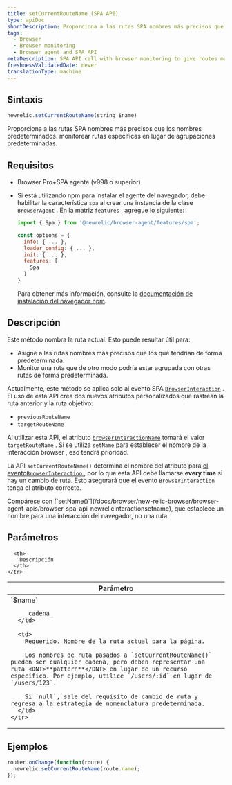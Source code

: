 ```yaml
---
title: setCurrentRouteName (SPA API)
type: apiDoc
shortDescription: Proporciona a las rutas SPA nombres más precisos que los nombres predeterminados. monitorear rutas específicas en lugar de agrupaciones predeterminadas.
tags:
  - Browser
  - Browser monitoring
  - Browser agent and SPA API
metaDescription: SPA API call with browser monitoring to give routes more accurate names and monitor specific routes rather than by default grouping.
freshnessValidatedDate: never
translationType: machine
---
```


## Sintaxis

```js
newrelic.setCurrentRouteName(string $name)
```

Proporciona a las rutas SPA nombres más precisos que los nombres predeterminados. monitorear rutas específicas en lugar de agrupaciones predeterminadas.

## Requisitos

* Browser Pro+SPA agente (v998 o superior)

* Si está utilizando npm para instalar el agente del navegador, debe habilitar la característica `spa` al crear una instancia de la clase `BrowserAgent` . En la matriz `features` , agregue lo siguiente:

  ```js
  import { Spa } from '@newrelic/browser-agent/features/spa';

  const options = {
    info: { ... },
    loader_config: { ... },
    init: { ... },
    features: [
      Spa
    ]
  }
  ```

  Para obtener más información, consulte la [documentación de instalación del navegador npm](https://www.npmjs.com/package/@newrelic/browser-agent#new-relic-browser-agent).

## Descripción

Este método nombra la ruta actual. Esto puede resultar útil para:

* Asigne a las rutas nombres más precisos que los que tendrían de forma predeterminada.
* Monitor una ruta que de otro modo podría estar agrupada con otras rutas de forma predeterminada.

Actualmente, este método se aplica solo al evento SPA [`BrowserInteraction`](/docs/insights/explore-data/attributes/browser-default-attributes-insights#browserinteraction-attributes) . El uso de esta API crea dos nuevos atributos personalizados que rastrean la ruta anterior y la ruta objetivo:

* `previousRouteName`
* `targetRouteName`

Al utilizar esta API, el atributo [`browserInteractionName`](/docs/insights/explore-data/attributes/browser-default-attributes-insights#interaction-name) tomará el valor `targetRouteName` . Si se utiliza `setName` para establecer el nombre de la interacción browser , eso tendrá prioridad.

La API `setCurrentRouteName()` determina el nombre del atributo para [el evento`BrowserInteraction` ](/docs/insights/explore-data/attributes/browser-default-attributes-insights#browserinteraction-attributes), por lo que esta API debe llamarse <DNT>**every time**</DNT> si hay un cambio de ruta. Esto asegurará que el evento `BrowserInteraction` tenga el atributo correcto.

<Callout variant="tip">
  Compárese con [`setName()`](/docs/browser/new-relic-browser/browser-agent-apis/browser-spa-api-newrelicinteractionsetname), que establece un nombre para una interacción del navegador, no una ruta.
</Callout>

## Parámetros

<table>
  <thead>
    <tr>
      <th width="25%">
        Parámetro
      </th>

      <th>
        Descripción
      </th>
    </tr>
  </thead>

  <tbody>
    <tr>
      <td>
        `$name`

        _cadena_
      </td>

      <td>
        Requerido. Nombre de la ruta actual para la página.

        Los nombres de ruta pasados a `setCurrentRouteName()` pueden ser cualquier cadena, pero deben representar una ruta <DNT>**pattern**</DNT> en lugar de un recurso específico. Por ejemplo, utilice `/users/:id` en lugar de `/users/123`.

        Si `null`, sale del requisito de cambio de ruta y regresa a la estrategia de nomenclatura predeterminada.
      </td>
    </tr>
  </tbody>
</table>

## Ejemplos

```js
router.onChange(function(route) {
  newrelic.setCurrentRouteName(route.name);
});
```